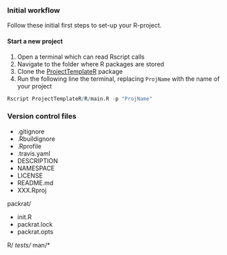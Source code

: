 ### Initial workflow {-}

Follow these initial first steps to set-up your R-project.

#### Start a new project {-}

1.  Open a terminal which can read Rscript calls
2.  Navigate to the folder where R packages are stored
3.  Clone the [ProjectTemplateR](https://github.com/holmesjoli/ProjectTemplateR) package 
4.  Run the following line the terminal, replacing `ProjName` with the name of your project

```r
Rscript ProjectTemplateR/R/main.R -p "ProjName"
```

### Version control files {-}

* .gitignore
* .Rbuildignore
* .Rprofile
* .travis.yaml
* DESCRIPTION
* NAMESPACE
* LICENSE
* README.md
* XXX.Rproj

packrat/

* init.R
* packrat.lock
* packrat.opts

R/*
tests/*
man/*
